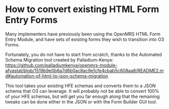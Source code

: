 # How to convert existing HTML Form Entry Forms 

Many implementers have previously been using the OpenMRS HTML Form Entry Module, and have sets of existing forms they wish to transition into O3 Forms. 

Fortunately, you do not have to start from scratch, thanks to the Automated Schema Migration tool created by Palladium-Kenya: https://github.com/palladiumkenya/openmrs-module-afyastat/blob/1519b9e0b6a7d6b0ac8ac9e1cfe4cbab5c608aa8/README2.md#automation-of-html-to-json-schema-migration 

This tool takes your existing HFE schemas and converts them to a JSON schema that O3 can leverage. It will probably not be able to convert 100% of your HFE schemas, but will get you far enough along that the remaining tweaks can be done either in the JSON or with the Form Builder GUI tool. 
